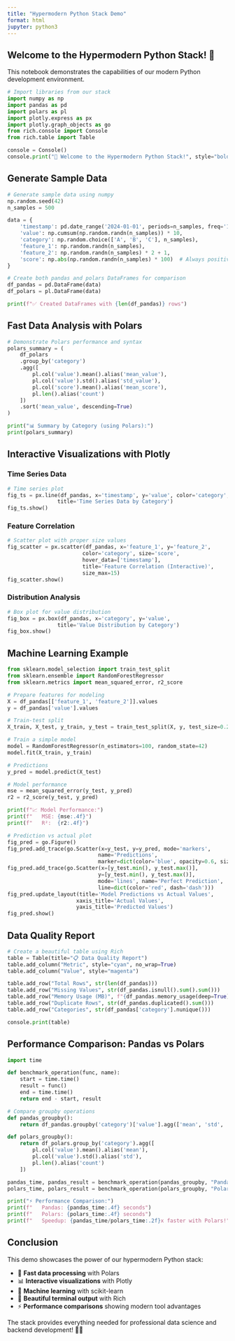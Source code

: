 ```yaml
---
title: "Hypermodern Python Stack Demo"
format: html
jupyter: python3
---
```


## Welcome to the Hypermodern Python Stack! 🚀

This notebook demonstrates the capabilities of our modern Python development environment.

```python
# Import libraries from our stack
import numpy as np
import pandas as pd
import polars as pl
import plotly.express as px
import plotly.graph_objects as go
from rich.console import Console
from rich.table import Table

console = Console()
console.print("🚀 Welcome to the Hypermodern Python Stack!", style="bold blue")
```

## Generate Sample Data

```python
# Generate sample data using numpy
np.random.seed(42)
n_samples = 500

data = {
    'timestamp': pd.date_range('2024-01-01', periods=n_samples, freq='1H'),
    'value': np.cumsum(np.random.randn(n_samples)) * 10,
    'category': np.random.choice(['A', 'B', 'C'], n_samples),
    'feature_1': np.random.randn(n_samples),
    'feature_2': np.random.randn(n_samples) * 2 + 1,
    'score': np.abs(np.random.randn(n_samples) * 100)  # Always positive for size
}

# Create both pandas and polars DataFrames for comparison
df_pandas = pd.DataFrame(data)
df_polars = pl.DataFrame(data)

print(f"✅ Created DataFrames with {len(df_pandas)} rows")
```

## Fast Data Analysis with Polars

```python
# Demonstrate Polars performance and syntax
polars_summary = (
    df_polars
    .group_by('category')
    .agg([
        pl.col('value').mean().alias('mean_value'),
        pl.col('value').std().alias('std_value'),
        pl.col('score').mean().alias('mean_score'),
        pl.len().alias('count')
    ])
    .sort('mean_value', descending=True)
)

print("📊 Summary by Category (using Polars):")
print(polars_summary)
```

## Interactive Visualizations with Plotly

### Time Series Data

```python
# Time series plot
fig_ts = px.line(df_pandas, x='timestamp', y='value', color='category',
                title='Time Series Data by Category')
fig_ts.show()
```

### Feature Correlation

```python
# Scatter plot with proper size values
fig_scatter = px.scatter(df_pandas, x='feature_1', y='feature_2', 
                        color='category', size='score',
                        hover_data=['timestamp'],
                        title='Feature Correlation (Interactive)',
                        size_max=15)
fig_scatter.show()
```

### Distribution Analysis

```python
# Box plot for value distribution
fig_box = px.box(df_pandas, x='category', y='value',
                title='Value Distribution by Category')
fig_box.show()
```

## Machine Learning Example

```python
from sklearn.model_selection import train_test_split
from sklearn.ensemble import RandomForestRegressor
from sklearn.metrics import mean_squared_error, r2_score

# Prepare features for modeling
X = df_pandas[['feature_1', 'feature_2']].values
y = df_pandas['value'].values

# Train-test split
X_train, X_test, y_train, y_test = train_test_split(X, y, test_size=0.2, random_state=42)

# Train a simple model
model = RandomForestRegressor(n_estimators=100, random_state=42)
model.fit(X_train, y_train)

# Predictions
y_pred = model.predict(X_test)

# Model performance
mse = mean_squared_error(y_test, y_pred)
r2 = r2_score(y_test, y_pred)

print(f"📈 Model Performance:")
print(f"   MSE: {mse:.4f}")
print(f"   R²:  {r2:.4f}")
```

```python
# Prediction vs actual plot
fig_pred = go.Figure()
fig_pred.add_trace(go.Scatter(x=y_test, y=y_pred, mode='markers',
                             name='Predictions',
                             marker=dict(color='blue', opacity=0.6, size=8)))
fig_pred.add_trace(go.Scatter(x=[y_test.min(), y_test.max()], 
                             y=[y_test.min(), y_test.max()],
                             mode='lines', name='Perfect Prediction',
                             line=dict(color='red', dash='dash')))
fig_pred.update_layout(title='Model Predictions vs Actual Values',
                      xaxis_title='Actual Values',
                      yaxis_title='Predicted Values')
fig_pred.show()
```

## Data Quality Report

```python
# Create a beautiful table using Rich
table = Table(title="📋 Data Quality Report")
table.add_column("Metric", style="cyan", no_wrap=True)
table.add_column("Value", style="magenta")

table.add_row("Total Rows", str(len(df_pandas)))
table.add_row("Missing Values", str(df_pandas.isnull().sum().sum()))
table.add_row("Memory Usage (MB)", f"{df_pandas.memory_usage(deep=True).sum() / 1024**2:.2f}")
table.add_row("Duplicate Rows", str(df_pandas.duplicated().sum()))
table.add_row("Categories", str(df_pandas['category'].nunique()))

console.print(table)
```

## Performance Comparison: Pandas vs Polars

```python
import time

def benchmark_operation(func, name):
    start = time.time()
    result = func()
    end = time.time()
    return end - start, result

# Compare groupby operations
def pandas_groupby():
    return df_pandas.groupby('category')['value'].agg(['mean', 'std', 'count'])

def polars_groupby():
    return df_polars.group_by('category').agg([
        pl.col('value').mean().alias('mean'),
        pl.col('value').std().alias('std'),
        pl.len().alias('count')
    ])

pandas_time, pandas_result = benchmark_operation(pandas_groupby, "Pandas")
polars_time, polars_result = benchmark_operation(polars_groupby, "Polars")

print("⚡ Performance Comparison:")
print(f"   Pandas: {pandas_time:.4f} seconds")
print(f"   Polars: {polars_time:.4f} seconds")
print(f"   Speedup: {pandas_time/polars_time:.2f}x faster with Polars!")
```

## Conclusion

This demo showcases the power of our hypermodern Python stack:

- 🚀 **Fast data processing** with Polars
- 📊 **Interactive visualizations** with Plotly  
- 🔬 **Machine learning** with scikit-learn
- 🎨 **Beautiful terminal output** with Rich
- ⚡ **Performance comparisons** showing modern tool advantages

The stack provides everything needed for professional data science and backend development! 🐍✨
